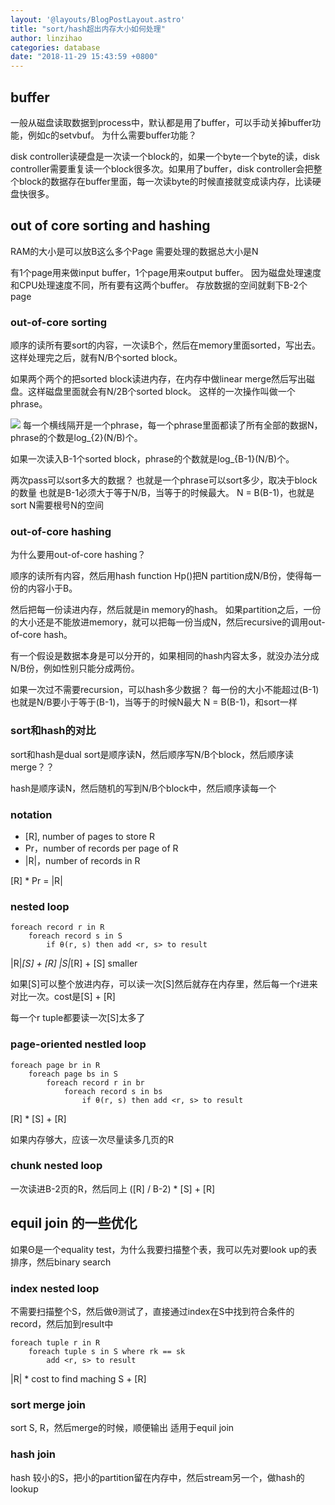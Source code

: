 ```yaml
---
layout: '@layouts/BlogPostLayout.astro'
title: "sort/hash超出内存大小如何处理"
author: linzihao
categories: database
date: "2018-11-29 15:43:59 +0800"
---
```


## buffer ##
一般从磁盘读取数据到process中，默认都是用了buffer，可以手动关掉buffer功能，例如c的setvbuf。
为什么需要buffer功能？

disk controller读硬盘是一次读一个block的，如果一个byte一个byte的读，disk controller需要重复读一个block很多次。如果用了buffer，disk controller会把整个block的数据存在buffer里面，每一次读byte的时候直接就变成读内存，比读硬盘快很多。

## out of core sorting and hashing ##
RAM的大小是可以放B这么多个Page
需要处理的数据总大小是N

有1个page用来做input buffer，1个page用来output buffer。
因为磁盘处理速度和CPU处理速度不同，所有要有这两个buffer。
存放数据的空间就剩下B-2个page

### out-of-core sorting ###
顺序的读所有要sort的内容，一次读B个，然后在memory里面sorted，写出去。
这样处理完之后，就有N/B个sorted block。

如果两个两个的把sorted block读进内存，在内存中做linear merge然后写出磁盘。这样磁盘里面就会有N/2B个sorted block。
这样的一次操作叫做一个phrase。

![](https://i.imgur.com/jWiKLKd.png)
每一个横线隔开是一个phrase，每一个phrase里面都读了所有全部的数据N，phrase的个数是log_{2}(N/B)个。

如果一次读入B-1个sorted block，phrase的个数就是log_{B-1}(N/B)个。

两次pass可以sort多大的数据？
也就是一个phrase可以sort多少，取决于block的数量
也就是B-1必须大于等于N/B，当等于的时候最大。
N = B(B-1)，也就是sort N需要根号N的空间


### out-of-core hashing ###
为什么要用out-of-core hashing？


顺序的读所有内容，然后用hash function Hp()把N partition成N/B份，使得每一份的内容小于B。

然后把每一份读进内存，然后就是in memory的hash。
如果partition之后，一份的大小还是不能放进memory，就可以把每一份当成N，然后recursive的调用out-of-core hash。

有一个假设是数据本身是可以分开的，如果相同的hash内容太多，就没办法分成N/B份，例如性别只能分成两份。

如果一次过不需要recursion，可以hash多少数据？
每一份的大小不能超过(B-1)
也就是N/B要小于等于(B-1)，当等于的时候N最大
N = B(B-1)，和sort一样


### sort和hash的对比 ###
sort和hash是dual
sort是顺序读N，然后顺序写N/B个block，然后顺序读merge？？

hash是顺序读N，然后随机的写到N/B个block中，然后顺序读每一个


### notation ###
- [R], number of pages to store R
- Pr，number of records per page of R
- |R|，number of records in R

[R] * Pr = |R|

### nested loop ###
```
foreach record r in R
	foreach record s in S
		if θ(r, s) then add <r, s> to result
```
|R|*[S] + [R]
|S|*[R] + [S] smaller

如果[S]可以整个放进内存，可以读一次[S]然后就存在内存里，然后每一个r进来对比一次。cost是[S] + [R]

每一个r tuple都要读一次[S]太多了

### page-oriented nestled loop ###
```
foreach page br in R
	foreach page bs in S
		foreach record r in br
			foreach record s in bs
				if θ(r, s) then add <r, s> to result
```
[R] * [S] + [R]

如果内存够大，应该一次尽量读多几页的R

### chunk nested loop ###
一次读进B-2页的R，然后同上
([R] / B-2) * [S] + [R]


## equil join 的一些优化 ##
如果Θ是一个equality test，为什么我要扫描整个表，我可以先对要look up的表排序，然后binary search

### index nested loop ###
不需要扫描整个S，然后做θ测试了，直接通过index在S中找到符合条件的record，然后加到result中
```
foreach tuple r in R
	foreach tuple s in S where rk == sk
		add <r, s> to result
```
|R| * cost to find maching S + [R]

### sort merge join ###
sort S, R，然后merge的时候，顺便输出
适用于equil join

### hash join ###
hash 较小的S，把小的partition留在内存中，然后stream另一个，做hash的lookup